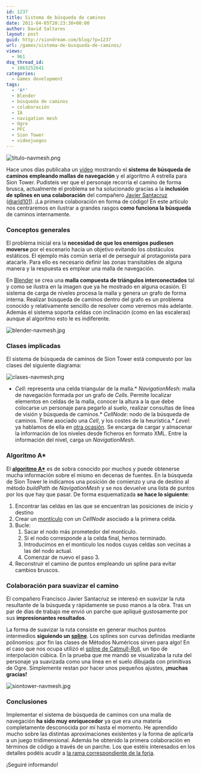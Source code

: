 ```yaml
---
id: 1237
title: Sistema de búsqueda de caminos
date: 2011-04-05T20:23:30+00:00
author: David Saltares
layout: post
guid: http://siondream.com/blog/?p=1237
url: /games/sistema-de-busqueda-de-caminos/
views:
  - 961
dsq_thread_id:
  - 1863252641
categories:
  - Games development
tags:
  - 'A*'
  - Blender
  - búsqueda de caminos
  - colaboración
  - IA
  - navigation mesh
  - Ogre
  - PFC
  - Sion Tower
  - videojuegos
---
```


![titulo-navmesh.png](/img/wp/titulo-navmesh.webp)

Hace unos días publicaba un [vídeo](/proyectos/pfc/sion-tower/sion-tower-navigation-mesh-y-a/ 'Sion Tower, navigation mesh y A*') mostrando el **sistema de búsqueda de caminos empleando mallas de navegación** y el algoritmo A estrella para Sion Tower. Pudisteis ver que el personaje recorría el camino de forma brusca, actualmente el problema se ha solucionado gracias a la **inclusión de splines en una colaboración** del compañero [Javier Santacruz](http://ragingbit.com/blog/) ([@arld101](http://twitter.com/#!/arld101)). ¡La primera colaboración en forma de código! En este artículo nos centraremos en ilustrar a grandes rasgos **como funciona la búsqueda** de caminos internamente.

### Conceptos generales

El problema inicial era la **necesidad de que los enemigos pudiesen moverse** por el escenario hacia un objetivo evitando los obstáculos estáticos. El ejemplo más común sería el de perseguir al protagonista para atacarle. Para ello es necesario definir las zonas transitables de alguna manera y la respuesta es emplear una malla de navegación.

En [Blender](http://www.blender.org/) se crea una **malla compuesta de triángulos interconectados** tal y como se ilustra en la imagen que ya he mostrado en alguna ocasión. El sistema de carga de niveles procesa la malla y genera un grafo de forma interna. Realizar búsqueda de caminos dentro del grafo es un problema conocido y relativamente sencillo de resolver como veremos más adelante. Además el sistema soporta celdas con inclinación (como en las escaleras) aunque al algoritmo esto le es indiferente.

![blender-navmesh.jpg](/img/wp/blender-navmesh.webp)

### Clases implicadas

El sistema de búsqueda de caminos de Sion Tower está compuesto por las clases del siguiente diagrama:

![clases-navmesh.png](/img/wp/clases-navmesh.webp)

- _Cell_: representa una celda triangular de la malla.\* _NavigationMesh_: malla de navegación formada por un grafo de _Cells_. Permite localizar elementos en celdas de la malla, conocer la altura a la que debe colocarse un personaje para pegarlo al suelo, realizar consultas de línea de visión y búsqueda de caminos.\* _CellNode_: nodo de la búsqueda de caminos. Tiene asociado una _Cell_, y los costes de la heurística.\* _Level_: ya hablamos de ella en [otra ocasión](/proyectos/pfc/sion-tower/creacion-de-escenarios-en-formato-dotscene-con-blender/ 'Creación de escenarios en formato DotScene con Blender'). Se encarga de cargar y almacenar la información de los niveles desde ficheros en formato XML. Entre la información del nivel, carga un _NavigationMesh_.

### Algoritmo A\*

El **[algoritmo A\*](http://en.wikipedia.org/wiki/A*_search_algorithm)** es de sobra conocido por muchos y puede obtenerse mucha información sobre el mismo en decenas de fuentes. En la búsqueda de Sion Tower le indicamos una posición de comienzo y una de destino al método _buildPath_ de _NavigationMesh_ y se nos devuelve una lista de puntos por los que hay que pasar. De forma esquematizada **se hace lo siguiente**:

1.  Encontrar las celdas en las que se encuentran las posiciones de inicio y destino
2.  Crear un [montículo](<http://en.wikipedia.org/wiki/Heap_(data_structure)>) con un _CellNode_ asociado a la primera celda.
3.  Bucle:
    1.  Sacar el nodo más prometedor del montículo.
    2.  Si el nodo corresponde a la celda final, hemos terminado.
    3.  Introducimos en el montículo los nodos cuyas celdas son vecinas a las del nodo actual.
    4.  Comenzar de nuevo el paso 3.
4.  Reconstruir el camino de puntos empleando un spline para evitar cambios bruscos.

### Colaboración para suavizar el camino

El compañero Francisco Javier Santacruz se interesó en suavizar la ruta resultante de la búsqueda y rápidamente se puso manos a la obra. Tras un par de días de trabajo me envió un parche que apliqué gustosamente por sus **impresionantes resultados**.

La forma de suavizar la ruta consiste en generar muchos puntos intermedios **siguiendo un [spline](http://es.wikipedia.org/wiki/Spline)**. Los splines son curvas definidas mediante polinomios: ¡por fin las clases de Métodos Numéricos sirven para algo! En el caso que nos ocupa utilizó el [spline de Catmull-Roll](http://en.wikipedia.org/wiki/Cubic_Hermite_spline#Catmull.E2.80.93Rom_spline), un tipo de interpolación cúbica. En la prueba que me mandó se visualizaba la ruta del personaje ya suavizada como una línea en el suelo dibujada con primitivas de Ogre. Simplemente restan por hacer unos pequeños ajustes, **¡muchas gracias!**

![siontower-navmesh.jpg](/img/wp/siontower-navmesh.webp)

### Conclusiones

Implementar el sistema de búsqueda de caminos con una malla de navegación **ha sido muy enriquecedor** ya que era una materia completamente desconocida por mí hasta el momento. He aprendido mucho sobre las distintas aproximaciones existentes y la forma de aplicarla a un juego tridimensional. Además he obtenido la primera colaboración en términos de código a través de un parche. Los que estéis interesados en los detalles podéis acudir a [la rama correspondiente de la forja](https://forja.rediris.es/plugins/scmsvn/viewcvs.php/siontower/branches/navmesh-javi/?root=cusl5-iberogre).

¡Seguiré informando!
